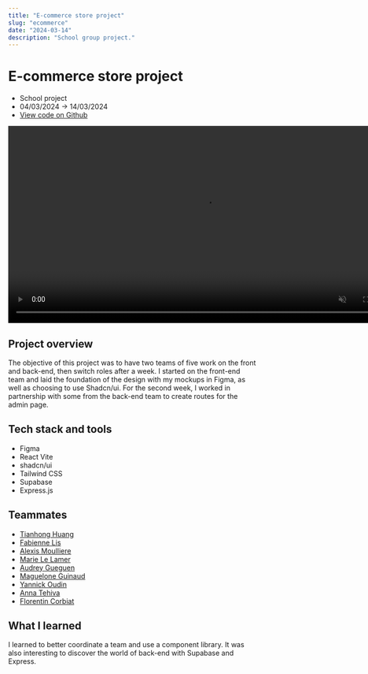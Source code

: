 ```yaml
---
title: "E-commerce store project"
slug: "ecommerce"
date: "2024-03-14"
description: "School group project."
---
```


# E-commerce store project

- School project
- 04/03/2024 -> 14/03/2024
- [View code on Github](https://github.com/lemathurin/e-commerce-website)

<video width="800" height="auto" controls autoPlay muted loop>
  <source
    src="https://github.com/user-attachments/assets/54c1ef86-dd07-4247-8cda-a00c4a0eca00"
    type="video/mp4"
  />
</video>

## Project overview

The objective of this project was to have two teams of five work on the front and back-end, then switch roles after a week. I started on the front-end team and laid the foundation of the design with my mockups in Figma, as well as choosing to use Shadcn/ui. For the second week, I worked in partnership with some from the back-end team to create routes for the admin page.

## Tech stack and tools

- Figma
- React Vite
- shadcn/ui
- Tailwind CSS
- Supabase
- Express.js

## Teammates

- [Tianhong Huang](https://github.com/Tianhong258)
- [Fabienne Lis](https://github.com/FabienneLIS)
- [Alexis Moulliere](https://github.com/realalexis)
- [Marie Le Lamer](https://github.com/MarieLeLamer)
- [Audrey Gueguen](https://github.com/AudreyGgn)
- [Maguelone Guinaud](https://github.com/magueloneguinaud)
- [Yannick Oudin](https://github.com/oudinyannick)
- [Anna Tehiva](https://github.com/annatehiva)
- [Florentin Corbiat](https://github.com/CorbiatFlorentin)

## What I learned

I learned to better coordinate a team and use a component library. It was also interesting to discover the world of back-end with Supabase and Express.
